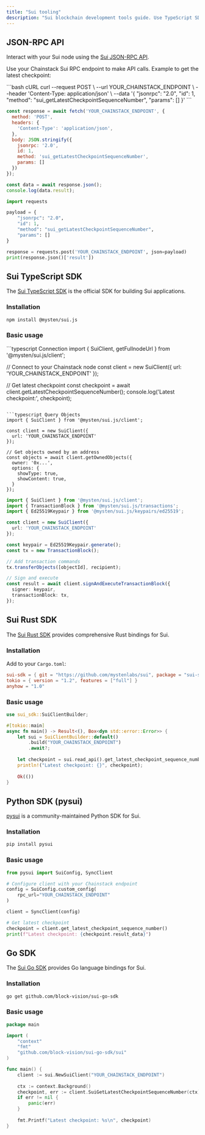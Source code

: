 ```yaml
---
title: "Sui tooling"
description: "Sui blockchain development tools guide. Use TypeScript SDK, Rust SDK, Python pysui, Go SDK, and JSON-RPC API for building Sui applications with Chainstack."
---
```


## JSON-RPC API

Interact with your Sui node using the [Sui JSON-RPC API](https://docs.sui.io/sui-api-ref).

Use your Chainstack Sui RPC endpoint to make API calls. Example to get the latest checkpoint:

<CodeGroup>
  ```bash cURL
  curl --request POST \
    --url YOUR_CHAINSTACK_ENDPOINT \
    --header 'Content-Type: application/json' \
    --data '{
      "jsonrpc": "2.0",
      "id": 1,
      "method": "sui_getLatestCheckpointSequenceNumber",
      "params": []
    }'
  ```

  ```javascript JavaScript
  const response = await fetch('YOUR_CHAINSTACK_ENDPOINT', {
    method: 'POST',
    headers: {
      'Content-Type': 'application/json',
    },
    body: JSON.stringify({
      jsonrpc: '2.0',
      id: 1,
      method: 'sui_getLatestCheckpointSequenceNumber',
      params: []
    })
  });
  
  const data = await response.json();
  console.log(data.result);
  ```

  ```python Python
  import requests
  
  payload = {
      "jsonrpc": "2.0",
      "id": 1,
      "method": "sui_getLatestCheckpointSequenceNumber",
      "params": []
  }
  
  response = requests.post('YOUR_CHAINSTACK_ENDPOINT', json=payload)
  print(response.json()['result'])
  ```
</CodeGroup>

## Sui TypeScript SDK

The [Sui TypeScript SDK](https://github.com/MystenLabs/sui/tree/main/sdk/typescript) is the official SDK for building Sui applications.

### Installation

```bash
npm install @mysten/sui.js
```

### Basic usage

<CodeGroup>
  ```typescript Connection
  import { SuiClient, getFullnodeUrl } from '@mysten/sui.js/client';
  
  // Connect to your Chainstack node
  const client = new SuiClient({
    url: 'YOUR_CHAINSTACK_ENDPOINT'
  });
  
  // Get latest checkpoint
  const checkpoint = await client.getLatestCheckpointSequenceNumber();
  console.log('Latest checkpoint:', checkpoint);
  ```

  ```typescript Query Objects
  import { SuiClient } from '@mysten/sui.js/client';
  
  const client = new SuiClient({
    url: 'YOUR_CHAINSTACK_ENDPOINT'
  });
  
  // Get objects owned by an address
  const objects = await client.getOwnedObjects({
    owner: '0x...',
    options: {
      showType: true,
      showContent: true,
    }
  });
  ```

  ```typescript Send Transaction
  import { SuiClient } from '@mysten/sui.js/client';
  import { TransactionBlock } from '@mysten/sui.js/transactions';
  import { Ed25519Keypair } from '@mysten/sui.js/keypairs/ed25519';
  
  const client = new SuiClient({
    url: 'YOUR_CHAINSTACK_ENDPOINT'
  });
  
  const keypair = Ed25519Keypair.generate();
  const tx = new TransactionBlock();
  
  // Add transaction commands
  tx.transferObjects([objectId], recipient);
  
  // Sign and execute
  const result = await client.signAndExecuteTransactionBlock({
    signer: keypair,
    transactionBlock: tx,
  });
  ```
</CodeGroup>

## Sui Rust SDK

The [Sui Rust SDK](https://github.com/MystenLabs/sui/tree/main/crates/sui-sdk) provides comprehensive Rust bindings for Sui.

### Installation

Add to your `Cargo.toml`:

```toml
sui-sdk = { git = "https://github.com/mystenlabs/sui", package = "sui-sdk" }
tokio = { version = "1.2", features = ["full"] }
anyhow = "1.0" 
```

### Basic usage

```rust
use sui_sdk::SuiClientBuilder;

#[tokio::main]
async fn main() -> Result<(), Box<dyn std::error::Error>> {
    let sui = SuiClientBuilder::default()
        .build("YOUR_CHAINSTACK_ENDPOINT")
        .await?;
    
    let checkpoint = sui.read_api().get_latest_checkpoint_sequence_number().await?;
    println!("Latest checkpoint: {}", checkpoint);
    
    Ok(())
}
```

## Python SDK (pysui)

[pysui](https://github.com/FrankC01/pysui) is a community-maintained Python SDK for Sui.

### Installation

```bash
pip install pysui
```

### Basic usage

```python
from pysui import SuiConfig, SyncClient

# Configure client with your Chainstack endpoint
config = SuiConfig.custom_config(
    rpc_url="YOUR_CHAINSTACK_ENDPOINT"
)

client = SyncClient(config)

# Get latest checkpoint
checkpoint = client.get_latest_checkpoint_sequence_number()
print(f"Latest checkpoint: {checkpoint.result_data}")
```

## Go SDK

The [Sui Go SDK](https://github.com/block-vision/sui-go-sdk) provides Go language bindings for Sui.

### Installation

```bash
go get github.com/block-vision/sui-go-sdk
```

### Basic usage

```go
package main

import (
    "context"
    "fmt"
    "github.com/block-vision/sui-go-sdk/sui"
)

func main() {
    client := sui.NewSuiClient("YOUR_CHAINSTACK_ENDPOINT")
    
    ctx := context.Background()
    checkpoint, err := client.SuiGetLatestCheckpointSequenceNumber(ctx)
    if err != nil {
        panic(err)
    }
    
    fmt.Printf("Latest checkpoint: %s\n", checkpoint)
}
```
